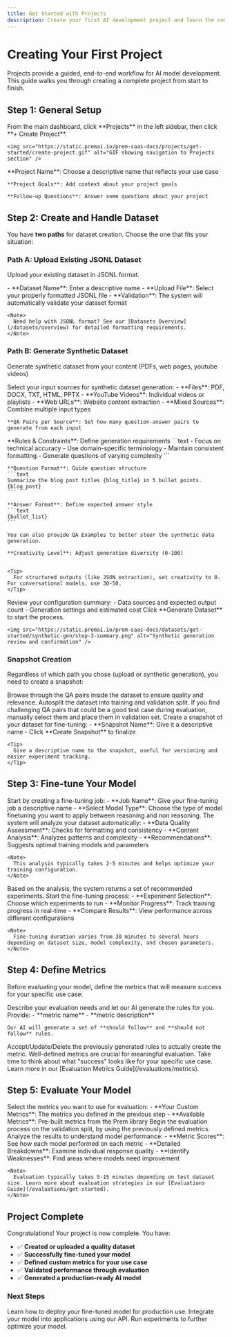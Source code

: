 ```yaml
---
title: Get Started with Projects
description: Create your first AI development project and learn the complete workflow from dataset creation to model evaluation.
---
```


# Creating Your First Project

Projects provide a guided, end-to-end workflow for AI model development. This guide walks you through creating a complete project from start to finish.

## Step 1: General Setup

<Steps>
  <Step title="Navigate to Projects">
    From the main dashboard, click **Projects** in the left sidebar, then click **+ Create Project**.

    <img src="https://static.premai.io/prem-saas-docs/projects/get-started/create-project.gif" alt="GIF showing navigation to Projects section" />
  </Step>

  <Step title="Configure Project Basics">
    **Project Name**: Choose a descriptive name that reflects your use case

    **Project Goals**: Add context about your project goals

    **Follow-up Questions**: Answer some questions about your project

  </Step>
</Steps>

## Step 2: Create and Handle Dataset

You have **two paths** for dataset creation. Choose the one that fits your situation:

### Path A: Upload Existing JSONL Dataset
Upload your existing dataset in JSONL format.

<Steps>
  <Step title="Upload Your JSONL File">
    - **Dataset Name**: Enter a descriptive name
    - **Upload File**: Select your properly formatted JSONL file
    - **Validation**: The system will automatically validate your dataset format

    <Note>
      Need help with JSONL format? See our [Datasets Overview](/datasets/overview) for detailed formatting requirements.
    </Note>
  </Step>
</Steps>

### Path B: Generate Synthetic Dataset
Generate synthetic dataset from your content (PDFs, web pages, youtube videos)

<Steps>
  <Step title="Choose Data Sources">
    Select your input sources for synthetic dataset generation:
    - **Files**: PDF, DOCX, TXT, HTML, PPTX
    - **YouTube Videos**: Individual videos or playlists
    - **Web URLs**: Website content extraction
    - **Mixed Sources**: Combine multiple input types

    **QA Pairs per Source**: Set how many question-answer pairs to generate from each input

  </Step>

  <Step title="Configure Advanced Settings (Optional)">
    **Rules & Constraints**: Define generation requirements
    ```text
    - Focus on technical accuracy
    - Use domain-specific terminology
    - Maintain consistent formatting
    - Generate questions of varying complexity
    ```

    **Question Format**: Guide question structure
    ```text
    Summarize the blog post titles {blog_title} in 5 bullet points.
    {blog_post}
    ```

    **Answer Format**: Define expected answer style
    ```text
    {bullet_list}
    ```

    You can also provide QA Examples to better steer the synthetic data generation.

    **Creativity Level**: Adjust generation diversity (0-100)


    <Tip>
      For structured outputs (like JSON extraction), set creativity to 0. For conversational models, use 30-50.
    </Tip>
  </Step>

  <Step title="Review and Generate">
    Review your configuration summary:
    - Data sources and expected output count
    - Generation settings and estimated cost
    Click **Generate Dataset** to start the process.

    <img src="https://static.premai.io/prem-saas-docs/datasets/get-started/synthetic-gen/step-3-summary.png" alt="Synthetic generation review and confirmation" />
  </Step>
</Steps>

### Snapshot Creation
Regardless of which path you chose (upload or synthetic generation), you need to create a snapshot:

<Steps>
  <Step title="Overview Dataset">
    Browse through the QA pairs inside the dataset to ensure quality and relevance.

  </Step>
  <Step>
    Autosplit the dataset into training and validation split. If you find challenging QA pairs that could be a good test case during evaluation, manually select them and place them in validation set.
  </Step>
  <Step title="Create Snapshot">
    Create a snapshot of your dataset for fine-tuning:
    - **Snapshot Name**: Give it a descriptive name
    - Click **Create Snapshot** to finalize


    <Tip>
      Give a descriptive name to the snapshot, useful for versioning and easier experiment tracking.
    </Tip>
  </Step>
</Steps>

## Step 3: Fine-tune Your Model

<Steps>
  <Step title="Create New Fine-tuning Job">
    Start by creating a fine-tuning job:
    - **Job Name**: Give your fine-tuning job a descriptive name
    - **Select Model Type**: Choose the type of model finetuning you want to apply between reasoning and non reasoning.
  </Step>

  <Step title="Dataset Analysis">
    The system will analyze your dataset automatically:
    - **Data Quality Assessment**: Checks for formatting and consistency
    - **Content Analysis**: Analyzes patterns and complexity
    - **Recommendations**: Suggests optimal training models and parameters

    <Note>
      This analysis typically takes 2-5 minutes and helps optimize your training configuration.
    </Note>
  </Step>

  <Step title="Configure Experiments">
    Based on the analysis, the system returns a set of recommended experiments.

  </Step>

  <Step title="Run Experiments">
    Start the fine-tuning process:
    - **Experiment Selection**: Choose which experiments to run
    - **Monitor Progress**: Track training progress in real-time
    - **Compare Results**: View performance across different configurations

    <Note>
      Fine-tuning duration varies from 30 minutes to several hours depending on dataset size, model complexity, and chosen parameters.
    </Note>
  </Step>
</Steps>

## Step 4: Define Metrics

Before evaluating your model, define the metrics that will measure success for your specific use case:

<Steps>
  <Step title="Generate Rules">
    Describe your evaluation needs and let our AI generate the rules for you.
    Provide:
    - **metric name**
    - **metric description**

    Our AI will generate a set of **should follow** and **should not follow** rules.
  </Step>

  <Step title="Create Custom Metrics">
    Accept/Update/Delete the previously generated rules to actually create the metric.

  </Step>
</Steps>

<Note>
  Well-defined metrics are crucial for meaningful evaluation. Take time to think about what "success" looks like for your specific use case. Learn more in our [Evaluation Metrics Guide](/evaluations/metrics).
</Note>

## Step 5: Evaluate Your Model

<Steps>
  <Step title="Choose Metrics">
    Select the metrics you want to use for evaluation:
    - **Your Custom Metrics**: The metrics you defined in the previous step
    - **Available Metrics**: Pre-built metrics from the Prem library

  </Step>

  <Step title="Start Evaluation">
    Begin the evaluation process on the validation split, by using the previously defined metrics.
  </Step>

  <Step title="Review Evaluation Results">
    Analyze the results to understand model performance:
    - **Metric Scores**: See how each model performed on each metric
    - **Detailed Breakdowns**: Examine individual response quality
    - **Identify Weaknesses**: Find areas where models need improvement

    <Note>
      Evaluation typically takes 5-15 minutes depending on test dataset size. Learn more about evaluation strategies in our [Evaluations Guide](/evaluations/get-started).
    </Note>
  </Step>
</Steps>

## Project Complete

Congratulations! Your project is now complete. You have:

- ✅ **Created or uploaded a quality dataset**
- ✅ **Successfully fine-tuned your model**
- ✅ **Defined custom metrics for your use case**
- ✅ **Validated performance through evaluation**
- ✅ **Generated a production-ready AI model**

### Next Steps

<CardGroup cols={2}>
  <Card title="Deploy Your Model" icon="rocket" href="/inference/self-host">
    Learn how to deploy your fine-tuned model for production use.
  </Card>
  <Card title="API Integration" icon="code" href="/api-reference/introduction">
    Integrate your model into applications using our API.
  </Card>
</CardGroup>

<CardGroup cols={1}>
  <Card title="Model Experiments" icon="flask" href="/finetuning/experiments">
    Run experiments to further optimize your model.
  </Card>
</CardGroup>
